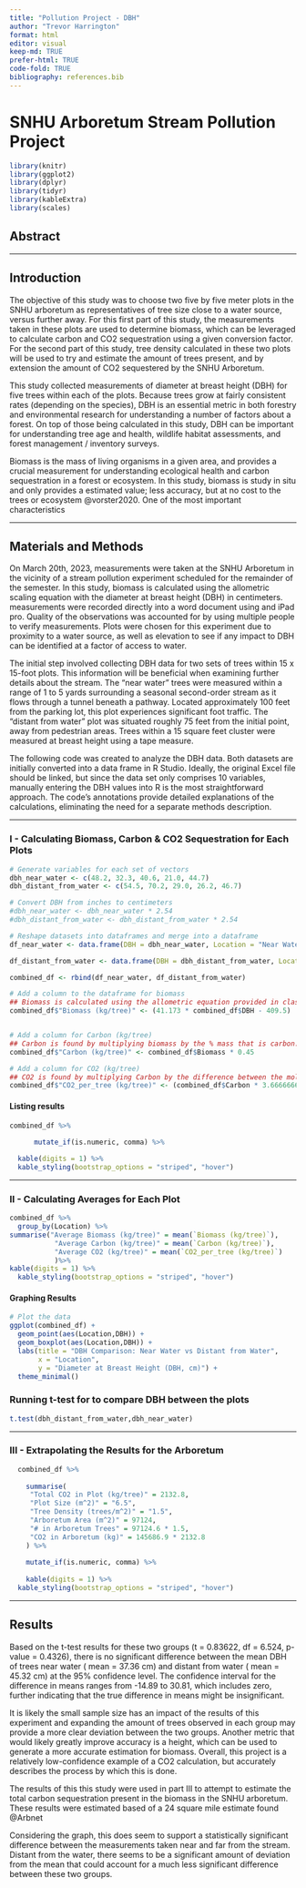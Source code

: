 ```yaml
---
title: "Pollution Project - DBH"
author: "Trevor Harrington"
format: html
editor: visual
keep-md: TRUE
prefer-html: TRUE
code-fold: TRUE
bibliography: references.bib
---
```


# SNHU Arboretum Stream Pollution Project

```r
library(knitr)
library(ggplot2)
library(dplyr)
library(tidyr)
library(kableExtra)
library(scales)
```

## Abstract

------------------------------------------------------------------------

## Introduction

The objective of this study was to choose two five by five meter plots in the SNHU arboretum as representatives of tree size close to a water source, versus further away. For this first part of this study, the measurements taken in these plots are used to determine biomass, which can be leveraged to calculate carbon and CO2 sequestration using a given conversion factor. For the second part of this study, tree density calculated in these two plots will be used to try and estimate the amount of trees present, and by extension the amount of CO2 sequestered by the SNHU Arboretum.

This study collected measurements of diameter at breast height (DBH) for five trees within each of the plots. Because trees grow at fairly consistent rates (depending on the species), DBH is an essential metric in both forestry and environmental research for understanding a number of factors about a forest. On top of those being calculated in this study, DBH can be important for understanding tree age and health, wildlife habitat assessments, and forest management / inventory surveys.

Biomass is the mass of living organisms in a given area, and provides a crucial measurement for understanding ecological health and carbon sequestration in a forest or ecosystem. In this study, biomass is study in situ and only provides a estimated value; less accuracy, but at no cost to the trees or ecosystem @vorster2020. One of the most important characteristics

------------------------------------------------------------------------

## Materials and Methods

On March 20th, 2023, measurements were taken at the SNHU Arboretum in the vicinity of a stream pollution experiment scheduled for the remainder of the semester. In this study, biomass is calculated using the allometric scaling equation with the diameter at breast height (DBH) in centimeters. measurements were recorded directly into a word document using and iPad pro. Quality of the observations was accounted for by using multiple people to verify measurements. Plots were chosen for this experiment due to proximity to a water source, as well as elevation to see if any impact to DBH can be identified at a factor of access to water.

The initial step involved collecting DBH data for two sets of trees within 15 x 15-foot plots. This information will be beneficial when examining further details about the stream. The "near water" trees were measured within a range of 1 to 5 yards surrounding a seasonal second-order stream as it flows through a tunnel beneath a pathway. Located approximately 100 feet from the parking lot, this plot experiences significant foot traffic. The "distant from water" plot was situated roughly 75 feet from the initial point, away from pedestrian areas. Trees within a 15 square feet cluster were measured at breast height using a tape measure.

The following code was created to analyze the DBH data. Both datasets are initially converted into a data frame in R Studio. Ideally, the original Excel file should be linked, but since the data set only comprises 10 variables, manually entering the DBH values into R is the most straightforward approach. The code's annotations provide detailed explanations of the calculations, eliminating the need for a separate methods description.

------------------------------------------------------------------------

### I - Calculating Biomass, Carbon & CO2 Sequestration for Each Plots

```r
# Generate variables for each set of vectors
dbh_near_water <- c(48.2, 32.3, 40.6, 21.0, 44.7)
dbh_distant_from_water <- c(54.5, 70.2, 29.0, 26.2, 46.7)

# Convert DBH from inches to centimeters
#dbh_near_water <- dbh_near_water * 2.54
#dbh_distant_from_water <- dbh_distant_from_water * 2.54

# Reshape datasets into dataframes and merge into a dataframe
df_near_water <- data.frame(DBH = dbh_near_water, Location = "Near Water")

df_distant_from_water <- data.frame(DBH = dbh_distant_from_water, Location = "Distant from Water")

combined_df <- rbind(df_near_water, df_distant_from_water)

# Add a column to the dataframe for biomass
## Biomass is calculated using the allometric equation provided in class
combined_df$"Biomass (kg/tree)" <- (41.173 * combined_df$DBH - 409.5)


# Add a column for Carbon (kg/tree) 
## Carbon is found by multiplying biomass by the % mass that is carbon. This value (45%) provides a general estimate for carbon, useful for in situ studies. 
combined_df$"Carbon (kg/tree)" <- combined_df$Biomass * 0.45

# Add a column for CO2 (kg/tree)
## CO2 is found by multiplying Carbon by the difference between the molar masses. This is done to determine the amount of potential atmospheric carbon that could be generated if the tree was used for combustion. 
combined_df$"CO2_per_tree (kg/tree)" <- (combined_df$Carbon * 3.66666666667)
```

#### Listing results

```r
combined_df %>%
  
      mutate_if(is.numeric, comma) %>%

  kable(digits = 1) %>%
  kable_styling(bootstrap_options = "striped", "hover")
```

------------------------------------------------------------------------

### II - Calculating Averages for Each Plot

```r
combined_df %>%
  group_by(Location) %>%
summarise("Average Biomass (kg/tree)" = mean(`Biomass (kg/tree)`),
           "Average Carbon (kg/tree)" = mean(`Carbon (kg/tree)`),
           "Average CO2 (kg/tree)" = mean(`CO2_per_tree (kg/tree)`)
           )%>%
kable(digits = 1) %>%
  kable_styling(bootstrap_options = "striped", "hover")
```

#### Graphing Results

```r
# Plot the data
ggplot(combined_df) +
  geom_point(aes(Location,DBH)) +
  geom_boxplot(aes(Location,DBH)) +
  labs(title = "DBH Comparison: Near Water vs Distant from Water",
       x = "Location",
       y = "Diameter at Breast Height (DBH, cm)") +
  theme_minimal()
```

### Running t-test for to compare DBH between the plots

```r
t.test(dbh_distant_from_water,dbh_near_water)
```

------------------------------------------------------------------------

### III - Extrapolating the Results for the Arboretum

```r
  combined_df %>%
    
    summarise(
     "Total CO2 in Plot (kg/tree)" = 2132.8,
     "Plot Size (m^2)" = "6.5",
     "Tree Density (trees/m^2)" = "1.5",
     "Arboretum Area (m^2)" = 97124,
     "# in Arboretum Trees" = 97124.6 * 1.5,
     "CO2 in Arboretum (kg)" = 145686.9 * 2132.8
    ) %>%
    
    mutate_if(is.numeric, comma) %>%
    
    kable(digits = 1) %>%
  kable_styling(bootstrap_options = "striped", "hover")
```

------------------------------------------------------------------------

## Results

Based on the t-test results for these two groups (t = 0.83622, df = 6.524, p-value = 0.4326), there is no significant difference between the mean DBH of trees near water ( mean = 37.36 cm) and distant from water ( mean = 45.32 cm) at the 95% confidence level. The confidence interval for the difference in means ranges from -14.89 to 30.81, which includes zero, further indicating that the true difference in means might be insignificant.

It is likely the small sample size has an impact of the results of this experiment and expanding the amount of trees observed in each group may provide a more clear deviation between the two groups. Another metric that would likely greatly improve accuracy is a height, which can be used to generate a more accurate estimation for biomass. Overall, this project is a relatively low-confidence example of a CO2 calculation, but accurately describes the process by which this is done.

The results of this this study were used in part III to attempt to estimate the total carbon sequestration present in the biomass in the SNHU arboretum. These results were estimated based of a 24 square mile estimate found @Arbnet

Considering the graph, this does seem to support a statistically significant difference between the measurements taken near and far from the stream. Distant from the water, there seems to be a significant amount of deviation from the mean that could account for a much less significant difference between these two groups.

